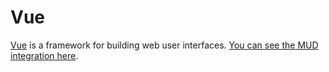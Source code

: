 
# Vue

[Vue](https://vuejs.org/) is a framework for building web user interfaces.
[You can see the MUD integration here](https://github.com/LidamaoHub/MUD-Template-VUE/tree/master).

<Disclaimer />
